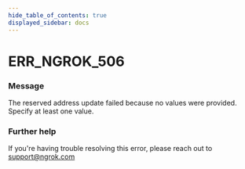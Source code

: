 ```yaml
---
hide_table_of_contents: true
displayed_sidebar: docs
---
```



# ERR_NGROK_506

### Message

The reserved address update failed because no values were provided. Specify at least one value.

### Further help

If you're having trouble resolving this error, please reach out to [support@ngrok.com](mailto:support@ngrok.com?subject=Help%20with%20ERR_NGROK_506)

<ErrorDetails error="err_ngrok_506" />
